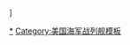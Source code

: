 <noinclude>
{{noteTA
|G1=Military
|G2=Shipname
|G3=USState
|G4=地名
|1=zh-cn:战列舰; zh-tw:戰艦; zh-hk:戰艦;
|2=zh-cn:依阿华; zh-tw:愛荷華; zh-hk:艾奧瓦;
|3=zh-cn:威斯康星; zh-tw:威斯康辛; zh-hk:威斯康辛;
}}</noinclude>
{{military navigation
|name  = 北卡羅萊納級戰艦
|title = [[北卡罗来纳级战列舰|北卡羅萊納級戰艦]]
|state = {{{state|autocollapse}}}
|style = wide
|bodyclass = hlist

|list1 =
* [[北卡羅萊納號戰艦 (BB-55)|BB-55 北卡羅萊納號]]
* [[華盛頓號戰艦 (BB-56)|BB-56 華盛頓號]]

|list2 =
* 前級：[[南达科他级战列舰 (1920年)|南達科他級（1920年）]]（計劃）/ [[科罗拉多级战列舰|科羅拉多級]]（實際）
* 次級：[[南达科他级战列舰 (1941年)|南達科他級（1941年）]]

|below =
[[美國海軍戰艦列表]]

}}<noinclude>
{{collapsible option}}
{{DEFAULTSORT:North Carolina}}
[[Category:北卡羅萊納級戰艦|*]]]
[[Category:美国海军战列舰模板]]
</noinclude>